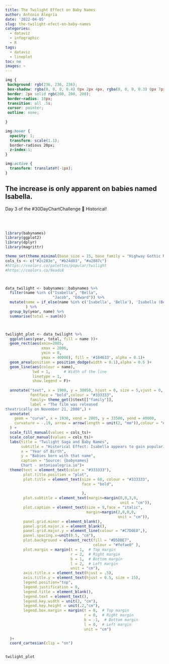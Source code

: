 ```yaml
---
title: The Twilight Effect on Baby Names
author: Antonio Alegría
date: '2022-04-05'
slug: the-twilight-efect-on-baby-names
categories:
  - dataviz
  - infographic
  - R
tags:
  - dataviz
  - lineplot
toc: no
images: ~
---
```

```css

img {
 background: rgb(236, 236, 236);
 box-shadow: rgba(0, 0, 0, 0.4) 0px 2px 4px, rgba(0, 0, 0, 0.3) 0px 7px 13px -3px, rgba(0, 0, 0, 0.2) 0px -3px 0px inset;
 border: 2px solid rgb(200, 200, 200);
 border-radius: 10px;
 transition: all .5s;
 cursor: pointer;
 outline: none;
 
}

img:hover {
  opacity: 1;
  transform: scale(1.1);
  border-radious 20px;
  z-index:1;
}

img:active {
  transform: translateY(-1px);
}

```

## The increase is only apparent on babies named Isabella. 

Day 3 of the #30DayChartChallenge 📅 Historical! 

<br>
<br>
```r
library(babynames)
library(ggplot2)
library(dplyr)
library(magrittr)

theme_set(theme_minimal(base_size = 15, base_family = "Highway Gothic Narrow"))
cols_ts <- c("#2c283e", "#b24d83", "#a2887c")
#https://coolors.co/palettes/popular/twilight
#https://coolors.co/9eadc8



data_twilight <- babynames::babynames %>% 
  filter(name %in% c("Isabella", "Bella", 
                     "Jacob", "Edward")) %>%
  mutate(name = if_else(name %in% c('Isabella', 'Bella'), 'Isabella (Bella)', name)
         ) %>% 
  group_by(year, name) %>% 
  summarise(total = sum(n)) 



twilight_plot <- data_twilight %>% 
  ggplot(aes(year, total, fill = name ))+
  geom_rect(aes(xmin=2005,
                xmax = 2006,
                ymin = 0,
                ymax = 40000), fill = '#184633', alpha = 0.1)+
  geom_area(position = position_dodge(width = 0.1),alpha = 0.5 )+
  geom_line(aes(colour = name),
            lwd = 1,      # Width of the line
            linetype = 1,
            show.legend = F)+
  
  annotate("text", x = 1900, y = 30050, hjust = 0, size = 5,vjust = 0,
           fontface = "bold",colour = "#333333",
           family= theme_get()$text[["family"]],
           label = "The film was released
theatrically on November 21, 2008",) +
  annotate(
    geom = "curve", x = 1930, xend = 2005, y = 33500, yend = 40000, 
    curvature = -.19, arrow = arrow(length = unit(2, "mm")),colour = "#184633"
  ) +
  scale_fill_manual(values = cols_ts)+
  scale_color_manual(values = cols_ts)+
  labs(title = "Twilight Saga and Baby Names",
       subtitle = "Historical Effect: Isabella appears to gain popularity after the book and movie release (although it was pretty popular before).",
       x = "Year of Birth",
       y = "Babies born with that name",
       caption = "Source: {babynames}
       Chart - antonioalegria.io")+
  theme(text = element_text(color = "#333333"),
        plot.title.position = "plot",
        plot.title = element_text(size = 60, colour = "#333333",
                                  face = "bold",
                                  
                                  ),
        plot.subtitle = element_text(margin=margin(0,0,3,0,
                                                   unit = "cm")),
        plot.caption = element_text(size = 9,face = "italic",
                                    margin=margin(2,0,0,0,
                                                  unit = "cm")),
        panel.grid.minor = element_blank(),
        panel.grid.major.x = element_blank(),
        panel.grid.major.y = element_line(colour = "#C7D0E0",),
        panel.spacing.x=unit(0.5, "cm"),
        plot.background = element_rect(fill = "#D5DBE7", 
                                       colour = "#fefae0" ),
        plot.margin = margin(t = 1,  # Top margin
                             r = 2,  # Right margin
                             b = 1,  # Bottom margin
                             l = 2,  # Left margin
                             unit = "cm"),
        axis.title.x = element_text(hjust = .5),
        axis.title.y = element_text(hjust = 0.5, size = 15),
        legend.position="top",
        legend.justification = 0,
        legend.title = element_blank(),
        legend.text = element_text(),
        legend.key.width = unit(2, "cm"),
        legend.key.height = unit(.2,"cm"),
        legend.box.margin = margin(t = 0,  # Top margin
                                   r = 0,  # Right margin
                                   b = -1,  # Bottom margin
                                   l = 0,  # Left margin
                                   unit = "cm")
        
  )+
  coord_cartesian(clip = "on")


twilight_plot  
```

<br>
<br>